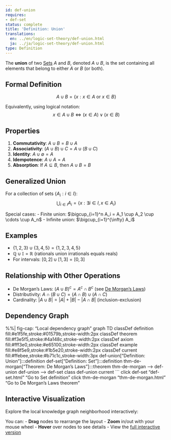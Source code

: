 ```yaml
---
id: def-union
requires:
- def-set
status: complete
title: 'Definition: Union'
translations:
  en: ../en/logic-set-theory/def-union.html
  ja: ../ja/logic-set-theory/def-union.html
type: Definition
---
```


The **union** of two [Sets](def-set.qmd) $A$ and $B$, denoted $A \cup B$, is the set containing all elements that belong to either $A$ or $B$ (or both).

## Formal Definition

$$A \cup B = \{x : x \in A \text{ or } x \in B\}$$

Equivalently, using logical notation:
$$x \in A \cup B \iff (x \in A) \lor (x \in B)$$

## Properties

1. **Commutativity**: $A \cup B = B \cup A$
2. **Associativity**: $(A \cup B) \cup C = A \cup (B \cup C)$
3. **Identity**: $A \cup \emptyset = A$
4. **Idempotence**: $A \cup A = A$
5. **Absorption**: If $A \subseteq B$, then $A \cup B = B$

## Generalized Union

For a collection of sets $\{A_i : i \in I\}$:
$$\bigcup_{i \in I} A_i = \{x : \exists i \in I, x \in A_i\}$$

Special cases:
- Finite union: $\bigcup_{i=1}^n A_i = A_1 \cup A_2 \cup \cdots \cup A_n$
- Infinite union: $\bigcup_{i=1}^{\infty} A_i$

## Examples

- $\{1, 2, 3\} \cup \{3, 4, 5\} = \{1, 2, 3, 4, 5\}$
- $\mathbb{Q} \cup \mathbb{I} = \mathbb{R}$ (rationals union irrationals equals reals)
- For intervals: $[0, 2] \cup [1, 3] = [0, 3]$

## Relationship with Other Operations

- De Morgan's Laws: $(A \cup B)^c = A^c \cap B^c$ (see [De Morgan's Laws](thm-de-morgan.qmd))
- Distributivity: $A \cap (B \cup C) = (A \cap B) \cup (A \cap C)$
- Cardinality: $|A \cup B| = |A| + |B| - |A \cap B|$ (inclusion-exclusion)

## Dependency Graph

%%| fig-cap: "Local dependency graph"
graph TD
    classDef definition fill:#e1f5fe,stroke:#01579b,stroke-width:2px
    classDef theorem fill:#f3e5f5,stroke:#4a148c,stroke-width:2px
    classDef axiom fill:#fff3e0,stroke:#e65100,stroke-width:2px
    classDef example fill:#e8f5e9,stroke:#1b5e20,stroke-width:2px
    classDef current fill:#ffebee,stroke:#b71c1c,stroke-width:3px
    def-union["Definition: Union"]:::definition
    def-set["Definition: Set"]:::definition
    thm-de-morgan["Theorem: De Morgan's Laws"]:::theorem
    thm-de-morgan --> def-union
    def-union --> def-set
    class def-union current
```
    click def-set "def-set.html" "Go to Set definition"
    click thm-de-morgan "thm-de-morgan.html" "Go to De Morgan's Laws theorem"

## Interactive Visualization

Explore the local knowledge graph neighborhood interactively:

::: {.graph-viz data-id="def-union" data-width="700" data-height="500"}
:::

You can:
- **Drag** nodes to rearrange the layout
- **Zoom** in/out with your mouse wheel
- **Hover** over nodes to see details
- View the [full interactive version](../../output/interactive/def-union.html){target="_blank"}
